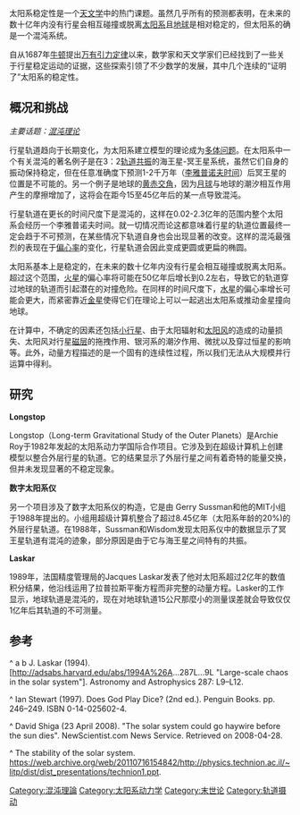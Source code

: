 太阳系稳定性是一个[[天文学|天文学]]中的热门课题。虽然几乎所有的预测都表明，在未来的数十亿年内没有行星会相互碰撞或脱离[[太阳系|太阳系]]且[[地球|地球]]是相对稳定的，但太阳系的确是一个混沌系统。

自从1687年[[牛顿|牛顿]]提出[[万有引力定律|万有引力定律]]以来，数学家和天文学家们已经找到了一些关于行星稳定运动的证据，这些探索引领了不少数学的发展，其中几个连续的“证明了”太阳系的稳定性。

== 概况和挑战 ==
''主要话题：[[混沌理论|混沌理论]]''

行星轨道趋向于长期变化，为太阳系建立模型的理论成为[[多体问题|多体问题]]。在太阳系中一个有关混沌的著名例子是在3：2[[轨道共振|轨道共振]]的海王星-冥王星系统，虽然它们自身的振动保持稳定，但在任意准确度下预测1-2千万年（[[李雅普诺夫时间|李雅普诺夫时间]]）后冥王星的位置是不可能的。另一个例子是地球的[[黄赤交角|黄赤交角]]，因为[[月球|月球]]与地球的潮汐相互作用产生的摩擦增加了，这将会在距今15至45亿年后的某一点导致混沌。

行星轨道在更长的时间尺度下是混沌的，这样在0.02-2.3亿年的范围内整个太阳系会经历一个李雅普诺夫时间。就一切情况而论这都意味着行星的轨道位置最终一定会趋于不可预测，在某些情况下轨道自身也会出现显著的改变。这样的混沌最强烈的表现在于[[偏心率|偏心率]]的变化，行星轨道会因此变成更圆或更扁的椭圆。

太阳系基本上是稳定的，在未来的数十亿年内没有行星会相互碰撞或脱离太阳系。超过这个范围，[[火星|火星]]的偏心率将可能在50亿年后增长到0.2左右，导致它的轨道穿过地球的轨道而引起潜在的对撞危险。在同样的时间尺度下，[[水星|水星]]的偏心率增长可能会更大，而紧密靠近[[金星|金星]]使得它们在理论上可以一起逃出太阳系或推动金星撞向地球。

在计算中，不确定的因素还包括[[小行星|小行星]]、由于太阳辐射和[[太阳风|太阳风]]的造成的动量损失、太阳风对行星[[磁层|磁层]]的拖拽作用、银河系的潮汐作用、微扰以及穿过恒星的影响等。此外，动量方程描述的是一个固有的连续性过程，所以我们无法从大规模并行运算中得利。

== 研究 ==
'''Longstop'''

Longstop（Long-term Gravitational Study of the Outer Planets）是Archie Roy于1982年发起的太阳系动力学国际合作项目。它涉及到在超级计算机上创建模型以整合外层行星的轨道。它的结果显示了外层行星之间有着奇特的能量交换，但并未发现显著的不稳定现象。

'''数字太阳系仪'''

另一个项目涉及了数字太阳系仪的构造，它是由 Gerry Sussman和他的MIT小组于1988年提出的。小组用超级计算机整合了超过8.45亿年（太阳系年龄的20%)的外层行星轨道。在1988年，Sussman和Wisdom发现太阳系仪中的数据显示了冥王星轨道有混沌的迹象，部分原因是由于它与海王星之间特有的共振。

'''Laskar'''

1989年，法国精度管理局的Jacques Laskar发表了他对太阳系超过2亿年的数值积分结果，他沿线运用了拉普拉斯平衡方程而非完整的动量方程。Lasker的工作显示，地球轨道是混沌的，现在对地球轨道15公尺那麼小的测量误差就会导致仅仅1亿年后其轨道的不可测量。

== 参考 ==
^ a b J. Laskar (1994). [http://adsabs.harvard.edu/abs/1994A%26A...287L...9L "Large-scale chaos in the solar system"]{{Wayback|url=http://adsabs.harvard.edu/abs/1994A%26A...287L...9L |date=20080118173511 }}. Astronomy and Astrophysics 287: L9–L12.

^ Ian Stewart (1997). Does God Play Dice? (2nd ed.). Penguin Books. pp. 246–249. ISBN 0-14-025602-4.

^ David Shiga (23 April 2008). "The solar system could go haywire before the sun dies". NewScientist.com News Service. Retrieved on 2008-04-28.

^ The stability of the solar system. https://web.archive.org/web/20110716154842/http://physics.technion.ac.il/~litp/dist/dist_presentations/technion1.ppt.

[[Category:混沌理論|Category:混沌理論]]
[[Category:太阳系动力学|Category:太阳系动力学]]
[[Category:末世论|Category:末世论]]
[[Category:轨道摄动|Category:轨道摄动]]